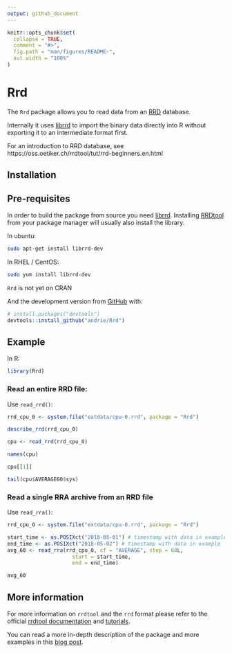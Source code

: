 ```yaml
---
output: github_document
---
```


<!-- README.md is generated from README.Rmd. Please edit that file -->

```r
knitr::opts_chunk$set(
  collapse = TRUE,
  comment = "#>",
  fig.path = "man/figures/README-",
  out.width = "100%"
)
```
# Rrd

The `Rrd` package allows you to read data from an [RRD](http://oss.oetiker.ch/rrdtool/) database.

Internally it uses [librrd](http://oss.oetiker.ch/rrdtool/doc/librrd.en.html) to import the binary data directly into R without exporting it to an intermediate format first.

For an introduction to RRD database, see https://oss.oetiker.ch/rrdtool/tut/rrd-beginners.en.html

## Installation


## Pre-requisites

In order to build the package from source you need [librrd](http://oss.oetiker.ch/rrdtool/doc/librrd.en.html).
Installing [RRDtool](http://oss.oetiker.ch/rrdtool/) from your package manager will usually also install the library.

In ubuntu:

```sh
sudo apt-get install librrd-dev
```

In RHEL / CentOS:

```sh
sudo yum install librrd-dev
```


`Rrd` is not yet on CRAN

And the development version from [GitHub](https://github.com/) with:

``` r
# install.packages("devtools")
devtools::install_github("andrie/Rrd")
```

## Example


In R:

```r
library(Rrd)
```

### Read an entire RRD file:

Use `read_rrd()`:


```r
rrd_cpu_0 <- system.file("extdata/cpu-0.rrd", package = "Rrd")

describe_rrd(rrd_cpu_0)

cpu <- read_rrd(rrd_cpu_0)

names(cpu)

cpu[[1]]

tail(cpu$AVERAGE60$sys)
```


### Read a single RRA archive from an RRD file

Use `read_rra()`:

```r
rrd_cpu_0 <- system.file("extdata/cpu-0.rrd", package = "Rrd")

start_time <- as.POSIXct("2018-05-01") # timestamp with data in example
end_time <- as.POSIXct("2018-05-02") # timestamp with data in example
avg_60 <- read_rra(rrd_cpu_0, cf = "AVERAGE", step = 60L, 
                     start = start_time, 
                     end = end_time)

avg_60
```


## More information

For more information on `rrdtool` and the `rrd` format please refer to the official [rrdtool documentation](http://oss.oetiker.ch/rrdtool/doc/index.en.html) and [tutorials](http://oss.oetiker.ch/rrdtool/tut/index.en.html).

You can read a more in-depth description of the package and more examples in this [blog post](http://plamendimitrov.net/blog/2014/08/09/r-package-for-working-with-rrd-files/).

